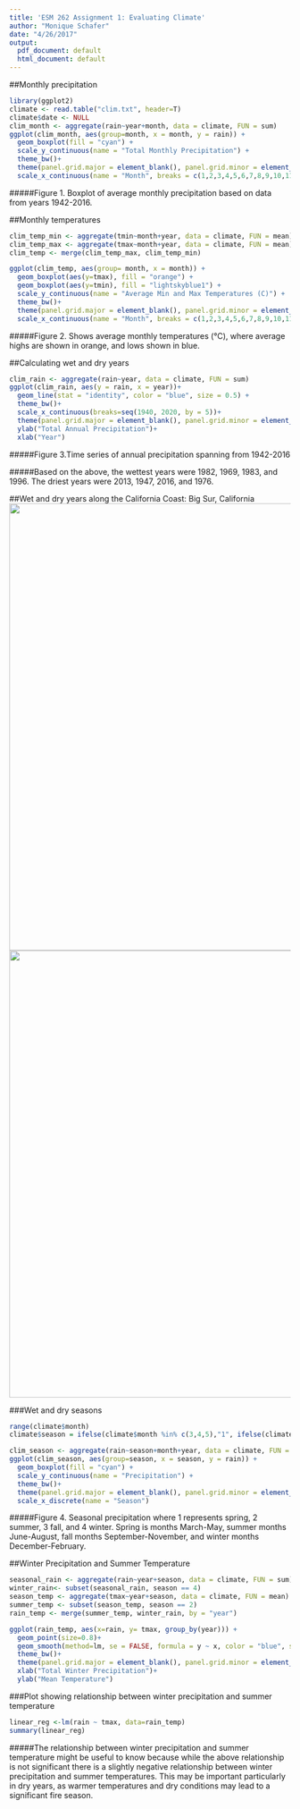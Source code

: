 ```yaml
---
title: 'ESM 262 Assignment 1: Evaluating Climate'
author: "Monique Schafer"
date: "4/26/2017"
output:
  pdf_document: default
  html_document: default
---
```


##Monthly precipitation
```r
library(ggplot2)
climate <- read.table("clim.txt", header=T)
climate$date <- NULL
clim_month <- aggregate(rain~year+month, data = climate, FUN = sum)
ggplot(clim_month, aes(group=month, x = month, y = rain)) +
  geom_boxplot(fill = "cyan") +
  scale_y_continuous(name = "Total Monthly Precipitation") +
  theme_bw()+
  theme(panel.grid.major = element_blank(), panel.grid.minor = element_blank())+
  scale_x_continuous(name = "Month", breaks = c(1,2,3,4,5,6,7,8,9,10,11,12))
```

#####Figure 1. Boxplot of average monthly precipitation based on data from years 1942-2016. 

##Monthly temperatures
```r
clim_temp_min <- aggregate(tmin~month+year, data = climate, FUN = mean)
clim_temp_max <- aggregate(tmax~month+year, data = climate, FUN = mean)
clim_temp <- merge(clim_temp_max, clim_temp_min)

ggplot(clim_temp, aes(group= month, x = month)) +
  geom_boxplot(aes(y=tmax), fill = "orange") +
  geom_boxplot(aes(y=tmin), fill = "lightskyblue1") +
  scale_y_continuous(name = "Average Min and Max Temperatures (C)") +
  theme_bw()+
  theme(panel.grid.major = element_blank(), panel.grid.minor = element_blank())+
  scale_x_continuous(name = "Month", breaks = c(1,2,3,4,5,6,7,8,9,10,11,12))

```

#####Figure 2. Shows average monthly temperatures (&deg;C), where average highs are shown in orange, and lows shown in blue. 

##Calculating wet and dry years
```r
clim_rain <- aggregate(rain~year, data = climate, FUN = sum)
ggplot(clim_rain, aes(y = rain, x = year))+
  geom_line(stat = "identity", color = "blue", size = 0.5) +
  theme_bw()+
  scale_x_continuous(breaks=seq(1940, 2020, by = 5))+
  theme(panel.grid.major = element_blank(), panel.grid.minor = element_blank())+
  ylab("Total Annual Precipitation")+
  xlab("Year")
```

#####Figure 3.Time series of annual precipitation spanning from 1942-2016

#####Based on the above, the wettest years were 1982, 1969, 1983, and 1996. The driest years were 2013, 1947, 2016, and 1976. 

##Wet and dry years along the California Coast: Big Sur, California
<img src="Big_Sur_wet.jpg" height=800>
<img src="Big_Sur_dry.jpg" height=800>

###Wet and dry seasons
```r
range(climate$month)
climate$season = ifelse(climate$month %in% c(3,4,5),"1", ifelse(climate$month%in% c(6,7,8),"2", ifelse(climate$month %in% c(9,10,11),"3", "4")))
```

``` r
clim_season <- aggregate(rain~season+month+year, data = climate, FUN = sum)
ggplot(clim_season, aes(group=season, x = season, y = rain)) +
  geom_boxplot(fill = "cyan") +
  scale_y_continuous(name = "Precipitation") +
  theme_bw()+
  theme(panel.grid.major = element_blank(), panel.grid.minor = element_blank())+
  scale_x_discrete(name = "Season")
```

#####Figure 4. Seasonal precipitation where 1 represents spring, 2 summer, 3 fall, and 4 winter. Spring is months March-May, summer months June-August, fall months September-November, and winter months December-February. 


##Winter Precipitation and Summer Temperature
```r
seasonal_rain <- aggregate(rain~year+season, data = climate, FUN = sum)
winter_rain<- subset(seasonal_rain, season == 4)
season_temp <- aggregate(tmax~year+season, data = climate, FUN = mean)
summer_temp <- subset(season_temp, season == 2)
rain_temp <- merge(summer_temp, winter_rain, by = "year")
```


``` r
ggplot(rain_temp, aes(x=rain, y= tmax, group_by(year))) +
  geom_point(size=0.8)+
  geom_smooth(method=lm, se = FALSE, formula = y ~ x, color = "blue", size = 0.5)+
  theme_bw()+
  theme(panel.grid.major = element_blank(), panel.grid.minor = element_blank())+
  xlab("Total Winter Precipitation")+
  ylab("Mean Temperature")
```

###Plot showing relationship between winter precipitation and summer temperature
```r
linear_reg <-lm(rain ~ tmax, data=rain_temp)
summary(linear_reg)
```

#####The relationship between winter precipitation and summer temperature might be useful to know because while the above relationship is not significant there is a slightly negative relationship between winter precipitation and summer temperatures. This may be important particularly in dry years, as warmer temperatures and dry conditions may lead to a significant fire season. 
